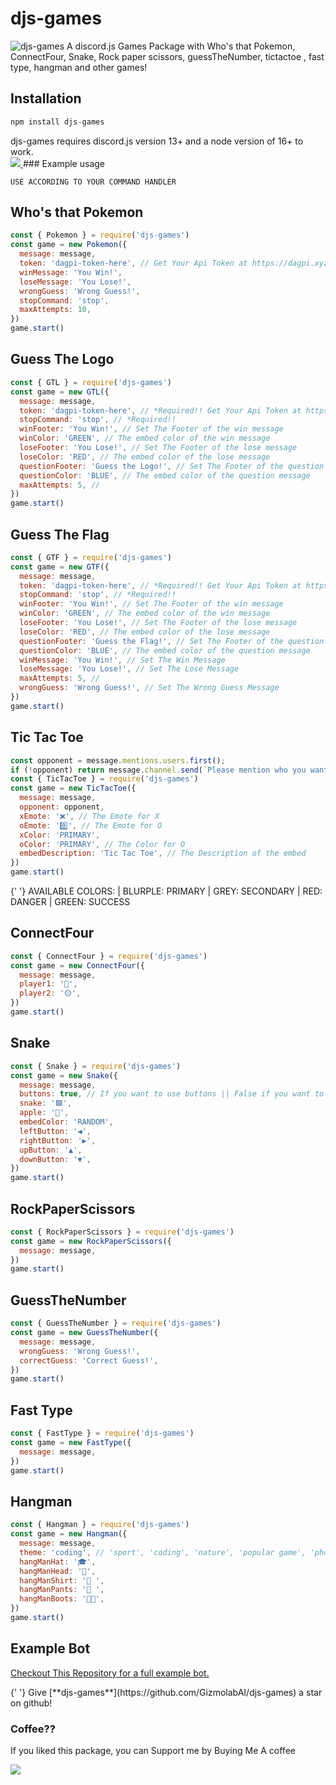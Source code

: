 
# djs-games

![djs-games](../../public/DJS-GAMES.png)
A discord.js Games Package with Who's that Pokemon, ConnectFour, Snake, Rock paper scissors, guessTheNumber, tictactoe , fast type, hangman and other games!

## Installation

```js
npm install djs-games
```

<Callout>
  djs-games requires discord.js version 13+ and a node version of 16+ to work.
</Callout>
<br />
<a href="https://www.npmjs.com/package/djs-games">
  <img src="https://nodei.co/npm/djs-games.png?downloadRank=true&downloads=true&downloadRank=true&stars=true" />
</a>
### Example usage

```
USE ACCORDING TO YOUR COMMAND HANDLER
```

## Who's that Pokemon

```js
const { Pokemon } = require('djs-games')
const game = new Pokemon({
  message: message,
  token: 'dagpi-token-here', // Get Your Api Token at https://dagpi.xyz/dashboard
  winMessage: 'You Win!',
  loseMessage: 'You Lose!',
  wrongGuess: 'Wrong Guess!',
  stopCommand: 'stop',
  maxAttempts: 10,
})
game.start()
```

## Guess The Logo

```js
const { GTL } = require('djs-games')
const game = new GTL({
  message: message,
  token: 'dagpi-token-here', // *Required!! Get Your Api Token at https://dagpi.xyz/dashboard
  stopCommand: 'stop', // *Required!!
  winFooter: 'You Win!', // Set The Footer of the win message
  winColor: 'GREEN', // The embed color of the win message
  loseFooter: 'You Lose!', // Set The Footer of the lose message
  loseColor: 'RED', // The embed color of the lose message
  questionFooter: 'Guess the Logo!', // Set The Footer of the question message
  questionColor: 'BLUE', // The embed color of the question message
  maxAttempts: 5, //
})
game.start()
```

## Guess The Flag

```js
const { GTF } = require('djs-games')
const game = new GTF({
  message: message,
  token: 'dagpi-token-here', // *Required!! Get Your Api Token at https://dagpi.xyz/dashboard
  stopCommand: 'stop', // *Required!!
  winFooter: 'You Win!', // Set The Footer of the win message
  winColor: 'GREEN', // The embed color of the win message
  loseFooter: 'You Lose!', // Set The Footer of the lose message
  loseColor: 'RED', // The embed color of the lose message
  questionFooter: 'Guess the Flag!', // Set The Footer of the question message
  questionColor: 'BLUE', // The embed color of the question message
  winMessage: 'You Win!', // Set The Win Message
  loseMessage: 'You Lose!', // Set The Lose Message
  maxAttempts: 5, //
  wrongGuess: 'Wrong Guess!', // Set The Wrong Guess Message
})
game.start()
```

## Tic Tac Toe

```js
const opponent = message.mentions.users.first();
if (!opponent) return message.channel.send(`Please mention who you want to challenge at tictactoe.`);
const { TicTacToe } = require('djs-games')
const game = new TicTacToe({
  message: message,
  opponent: opponent,
  xEmote: '❌', // The Emote for X
  oEmote: '0️⃣', // The Emote for O
  xColor: 'PRIMARY',
  oColor: 'PRIMARY', // The Color for O
  embedDescription: 'Tic Tac Toe', // The Description of the embed
})
game.start()
```

<Callout emoji="❄">
  {' '}
  AVAILABLE COLORS: | BLURPLE: PRIMARY | GREY: SECONDARY | RED: DANGER | GREEN:
  SUCCESS
</Callout>

## ConnectFour

```js
const { ConnectFour } = require('djs-games')
const game = new ConnectFour({
  message: message,
  player1: '🔴',
  player2: '🟡',
})
game.start()
```

## Snake

```js
const { Snake } = require('djs-games')
const game = new Snake({
  message: message,
  buttons: true, // If you want to use buttons || False if you want to use reactions
  snake: '🟩',
  apple: '🍎',
  embedColor: 'RANDOM',
  leftButton: '◀',
  rightButton: '▶',
  upButton: '▲',
  downButton: '▼',
})
game.start()
```

## RockPaperScissors

```js
const { RockPaperScissors } = require('djs-games')
const game = new RockPaperScissors({
  message: message,
})
game.start()
```

## GuessTheNumber

```js
const { GuessTheNumber } = require('djs-games')
const game = new GuessTheNumber({
  message: message,
  wrongGuess: 'Wrong Guess!',
  correctGuess: 'Correct Guess!',
})
game.start()
```

## Fast Type

```js
const { FastType } = require('djs-games')
const game = new FastType({
  message: message,
})
game.start()
```

## Hangman

```js
const { Hangman } = require('djs-games')
const game = new Hangman({
  message: message,
  theme: 'coding', // 'sport', 'coding', 'nature', 'popular game', 'phone brand', 'color', 'camping', 'music instrument'
  hangManHat: '🎓',
  hangManHead: '🙉',
  hangManShirt: '👚 ',
  hangManPants: '👖 ',
  hangManBoots: '👟👟',
})
game.start()
```

## Example Bot

[Checkout This Repository for a full example bot.](https://github.com/GizmolabAI/DiscordBot-GL/)

<Callout>
  {' '}
  Give [**djs-games**](https://github.com/GizmolabAI/djs-games) a star on
  github!
</Callout>

### Coffee??

If you liked this package, you can Support me by Buying Me A coffee

<a href="https://www.buymeacoffee.com/g1zmo">
  <img src="https://www.buymeacoffee.com/assets/img/guidelines/download-assets-sm-1.svg" />
</a>
